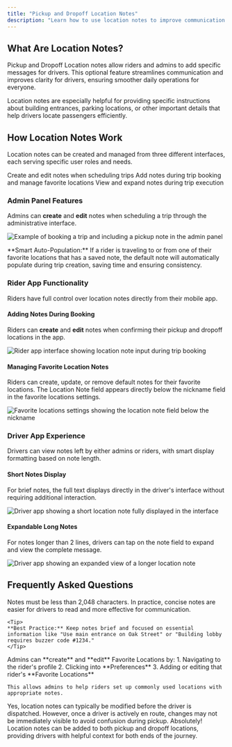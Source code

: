 ```yaml
---
title: "Pickup and Dropoff Location Notes"
description: "Learn how to use location notes to improve communication between riders, admins, and drivers for smoother trip coordination"
---
```


## What Are Location Notes?

Pickup and Dropoff Location notes allow riders and admins to add specific messages for drivers. This optional feature streamlines communication and improves clarity for drivers, ensuring smoother daily operations for everyone.

<Info>
Location notes are especially helpful for providing specific instructions about building entrances, parking locations, or other important details that help drivers locate passengers efficiently.
</Info>

## How Location Notes Work

Location notes can be created and managed from three different interfaces, each serving specific user roles and needs.

<CardGroup cols={3}>
  <Card title="Admin Panel" icon="user-gear">
    Create and edit notes when scheduling trips
  </Card>
  <Card title="Rider App" icon="mobile">
    Add notes during trip booking and manage favorite locations
  </Card>
  <Card title="Driver App" icon="car">
    View and expand notes during trip execution
  </Card>
</CardGroup>

### Admin Panel Features

Admins can **create** and **edit** notes when scheduling a trip through the administrative interface.

![Example of booking a trip and including a pickup note in the admin panel](/images/general-support/admin-panel-trip-booking-pickup-note.png)

<Note>
**Smart Auto-Population:** If a rider is traveling to or from one of their favorite locations that has a saved note, the default note will automatically populate during trip creation, saving time and ensuring consistency.
</Note>

### Rider App Functionality

Riders have full control over location notes directly from their mobile app.

#### Adding Notes During Booking

Riders can **create** and **edit** notes when confirming their pickup and dropoff locations in the app.

![Rider app interface showing location note input during trip booking](/images/general-support/rider-app-location-note-input.png)

#### Managing Favorite Location Notes

Riders can create, update, or remove default notes for their favorite locations. The Location Note field appears directly below the nickname field in the favorite locations settings.

![Favorite locations settings showing the location note field below the nickname](/images/general-support/favorite-locations-note-field.png)

### Driver App Experience

Drivers can view notes left by either admins or riders, with smart display formatting based on note length.

#### Short Notes Display

For brief notes, the full text displays directly in the driver's interface without requiring additional interaction.

![Driver app showing a short location note fully displayed in the interface](/images/general-support/driver-app-short-location-note.png)

#### Expandable Long Notes

For notes longer than 2 lines, drivers can tap on the note field to expand and view the complete message.

![Driver app showing an expanded view of a longer location note](/images/general-support/driver-app-expanded-location-note.png)

## Frequently Asked Questions

<AccordionGroup>
  <Accordion title="Are there any limitations on the length of a Location Note?">
    Notes must be less than 2,048 characters. In practice, concise notes are easier for drivers to read and more effective for communication.
    
    <Tip>
    **Best Practice:** Keep notes brief and focused on essential information like "Use main entrance on Oak Street" or "Building lobby requires buzzer code #1234."
    </Tip>
  </Accordion>

  <Accordion title="How do admins view and modify Location Notes for Favorite Locations?">
    Admins can **create** and **edit** Favorite Locations by:
    1. Navigating to the rider's profile
    2. Clicking into **Preferences**
    3. Adding or editing that rider's **Favorite Locations**
    
    This allows admins to help riders set up commonly used locations with appropriate notes.
  </Accordion>

  <Accordion title="Can location notes be edited after a trip is booked?">
    Yes, location notes can typically be modified before the driver is dispatched. However, once a driver is actively en route, changes may not be immediately visible to avoid confusion during pickup.
  </Accordion>

  <Accordion title="Do location notes work for both pickup and dropoff locations?">
    Absolutely! Location notes can be added to both pickup and dropoff locations, providing drivers with helpful context for both ends of the journey.
  </Accordion>
</AccordionGroup>
